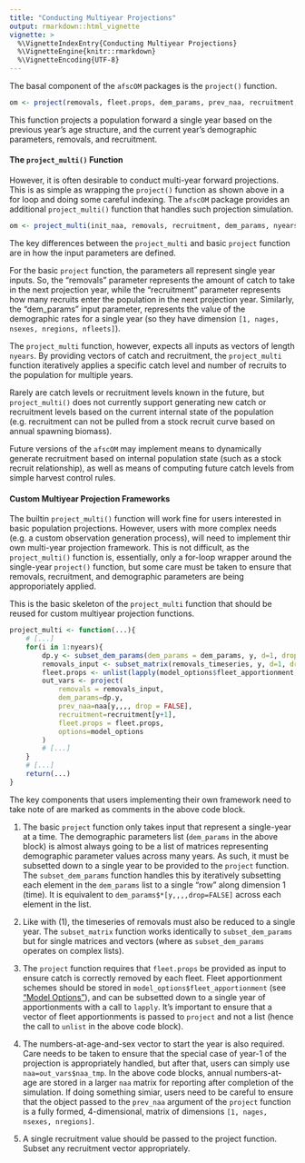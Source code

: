 ```yaml
---
title: "Conducting Multiyear Projections"
output: rmarkdown::html_vignette
vignette: >
  %\VignetteIndexEntry{Conducting Multiyear Projections}
  %\VignetteEngine{knitr::rmarkdown}
  %\VignetteEncoding{UTF-8}
---
```


The basal component of the `afscOM` packages is the `project()` function. 
```r
om <- project(removals, fleet.props, dem_params, prev_naa, recruitment, options)
```
This function projects a population forward a single year based on the previous year's age structure, and the current year's demographic parameters, removals, and recruitment. 

#### The `project_multi()` Function
However, it is often desirable to conduct multi-year forward projections. This is as simple as wrapping the `project()` function as shown above in a for loop and doing some careful indexing. 
The `afscOM` package provides an additional `project_multi()` function that handles such projection simulation.
```r
om <- project_multi(init_naa, removals, recruitment, dem_params, nyears, model_options)
```

The key differences between the `project_multi` and basic `project` function are in how the input parameters are defined. 

For the basic `project` function, the parameters all represent single year inputs. So, the "removals" parameter represents the amount of catch to take in the next projection year, while the "recruitment" parameter represents how many recruits enter the population in the next projection year. Similarly, the "dem_params" input parameter, represents the value of the demographic rates for a single year (so they have dimension `[1, nages, nsexes, nregions, nfleets]`).

The `project_multi` function, however, expects all inputs as vectors of length `nyears`. By providing vectors of catch and recruitment, the `project_multi` function iteratively applies a specific catch level and number of recruits to the population for multiple years.

Rarely are catch levels or recruitment levels known in the future, but `project_multi()` does not currently support generating new catch or recruitment levels based on the current internal state of the population (e.g. recruitment can not be pulled from a stock recruit curve based on annual spawning biomass). 

Future versions of the `afscOM` may implement means to dynamically generate recruitment based on internal population state (such as a stock recruit relationship), as well as means of computing future catch levels from simple harvest control rules.

#### Custom Multiyear Projection Frameworks
The builtin `project_multi()` function will work fine for users interested in basic population projections. However, users with more complex needs (e.g. a custom observation generation process), will need to implement thir own multi-year projection framework. This is not difficult, as the `project_multi()` function is, essentially, only a for-loop wrapper around the single-year `project()` function, but some care must be taken to ensure that removals, recruitment, and demographic parameters are being approporiately applied. 

This is the basic skeleton of the `project_multi` function that should be reused for custom multiyear projection functions.
```r
project_multi <- function(...){
    # [...]
    for(i in 1:nyears){
        dp.y <- subset_dem_params(dem_params = dem_params, y, d=1, drop=FALSE)        # (1)
        removals_input <- subset_matrix(removals_timeseries, y, d=1, drop=FALSE)      # (2)
        fleet.props <- unlist(lapply(model_options$fleet_apportionment, \(x) x[y]))   # (3)
        out_vars <- project(
            removals = removals_input,
            dem_params=dp.y,
            prev_naa=naa[y,,,, drop = FALSE],                                         # (4)
            recruitment=recruitment[y+1],                                             # (5)
            fleet.props = fleet.props,
            options=model_options
        )
        # [...]
    }
    # [...]
    return(...)
}

```

The key components that users implementing their own framework need to take note of are marked as comments in the above code block.

(1) The basic `project` function only takes input that represent a single-year at a time. The demographic parameters list (`dem_params` in the above block) is almost always going to be a list of matrices representing demographic parameter values across many years. As such, it must be subsetted down to a single year to be provided to the `project` function. The `subset_dem_params` function handles this by iteratively subsetting each element in the `dem_params` list to a single "row" along dimension 1 (time). It is equivalent to `dem_params$*[y,,,,drop=FALSE]` across each element in the list. 

(2) Like with (1), the timeseries of removals must also be reduced to a single year. The `subset_matrix` function works identically to `subset_dem_params` but for single matrices and vectors (where as `subset_dem_params` operates on complex lists). 

(3) The `project` function requires that `fleet.props` be provided as input to ensure catch is correctly removed by each fleet. Fleet apportionment schemes should be stored in `model_options$fleet_apportionment` (see ["Model Options"](model_options.html)), and can be subsetted down to a single year of apportionments with a call to `lapply`. It's important to ensure that a vector of fleet apportionments is passed to `project` and not a list (hence the call to `unlist` in the above code block).

(4) The numbers-at-age-and-sex vector to start the year is also required. Care needs to be taken to ensure that the special case of year-1 of the projection is appropriately handled, but after that, users can simply use `naa=out_vars$naa_tmp`. In the above code blocks, annual numbers-at-age are stored in a larger `naa` matrix for reporting after completion of the simulation. If doing something simiar, users need to be careful to ensure that the object passed to the `prev_naa` argument of the `project` function is a fully formed, 4-dimensional, matrix of dimensions `[1, nages, nsexes, nregions]`. 

(5) A single recruitment value should be passed to the project function. Subset any recruitment vector appropriately.